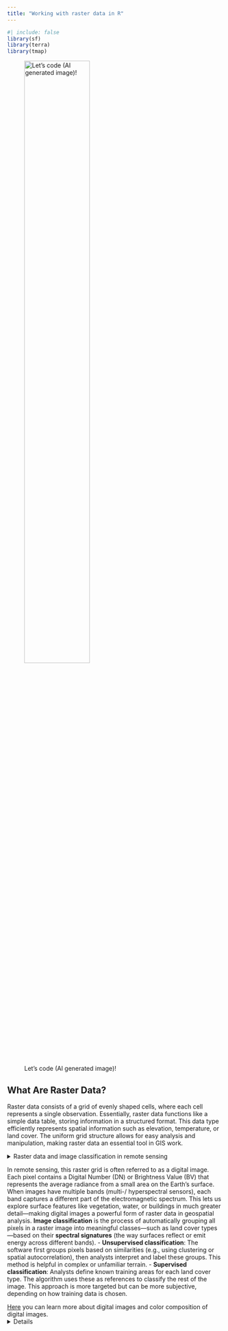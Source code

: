 ```yaml
---
title: "Working with raster data in R"
---
```


```r
#| include: false
library(sf)
library(terra)
library(tmap)
```


![Let's code (AI generated image)!](images/cat_scientist.png){ width=60% align=center }

## What Are Raster Data?

Raster data consists of a grid of evenly shaped cells, where each cell represents a single observation. Essentially, raster data functions like a simple data table, storing information in a structured format. This data type efficiently represents spatial information such as elevation, temperature, or land cover. The uniform grid structure allows for easy analysis and manipulation, making raster data an essential tool in GIS work.

<details>
 <summary>Raster data and image classification in remote sensing<summary>
 In remote sensing, this raster grid is often referred to as a digital image. Each pixel contains a Digital Number (DN) or Brightness Value (BV) that represents the average radiance from a small area on the Earth's surface. When images have multiple bands (multi-/ hyperspectral sensors), each band captures a different part of the electromagnetic spectrum. This lets us explore surface features like vegetation, water, or buildings in much greater detail—making digital images a powerful form of raster data in geospatial analysis.
 **Image classification** is the process of automatically grouping all pixels in a raster image into meaningful classes—such as land cover types—based on their **spectral signatures** (the way surfaces reflect or emit energy across different bands).
  - **Unsupervised classification**: The software first groups pixels based on similarities (e.g., using clustering or spatial autocorrelation), then analysts interpret and label these groups. This method is helpful in complex or unfamiliar terrain.
  - **Supervised classification**: Analysts define known training areas for each land cover type. The algorithm uses these as references to classify the rest of the image. This approach is more targeted but can be more subjective, depending on how training data is chosen.
  
  [Here](https://www.preventionweb.net/files/1682_9970.pdf) you can learn more about digital images and color composition of digital images. 
 <details>

![](./images/table_to_raster.png)

To work with raster data, we need an understanding of the metadata that comes with the data. Metadata in raster data refers to globally stored information about the geometries of the dataset. This metadata remains consistent for all observations, ensuring uniformity across the data. The spatial location of each observation is determined by its position within the data table, allowing for precise georeferencing. Without this crucial metadata, raster data would be indistinguishable from simple image files, lacking the spatial context necessary for geographic analysis. Metadata plays a vital role in interpreting and utilizing raster data effectively, making it a fundamental component in their application.

Necessary metadata in raster data includes several key components that define its structure and spatial characteristics. Raster dimensions specify the number of columns, rows, and total cells, which determine the overall size of the dataset. The raster's extent, similar to a bounding box in vector data, defines the spatial boundaries of the dataset. Resolution refers to the size of each raster cell, impacting the level of detail captured in the data. Lastly, the coordinate reference system (CRS) is essential, as it determines the precise geographic location of the raster layer on the Earth's surface. Together, these metadata elements provide crucial information that allows for accurate interpretation and analysis of raster data.

The following `R` code creates an empty raster using the `terra` package. The function `terra::rast()` initializes a blank raster object without predefined dimensions, extent, resolution, or coordinate reference system. The function can later be customized by specifying its properties, such as the number of rows and columns, spatial extent, or resolution. 

```r
#| eval: false
terra::rast()
```

We can now populate a raster with data. First, we generate a random set of 16 numbers between 1 and 100. These values are then reshaped into a 4-row matrix, effectively organizing the data into a grid format suitable for raster representation. The `terra::rast()` function converts this matrix into a raster object, creating a structured spatial dataset. 

```r
input_data <- 
  sample(1:100, 16) |> 
  matrix(nrow = 4)

raster_layer <- terra::rast(input_data)

raster_layer
```
Here’s what each component of the output of the raster object represents:

- Class: SpatRaster – Indicates this is a raster dataset managed by the `terra` package.
- Dimensions: 4, 4, 1 – The raster consists of 4 rows, 4 columns, and 1 layer (single-band raster).
- Resolution: 1, 1 – Each raster cell covers a 1x1 unit area in the x and y directions.
- Extent: 0, 4, 0, 4 – Defines the spatial coverage of the raster, with x-coordinates ranging from 0 to 4 and y-coordinates from 0 to 4.
- Coordinate Reference System (CRS): Empty (coord. ref. : ) – This means no specific geographic coordinate system has been assigned yet.
- Source: memory – The raster is stored in memory rather than read from a file.
- Name: lyr.1 – The default name assigned to the raster layer.
- Min/Max Values: 16 to 84 – The smallest and largest values within the raster dataset, indicating the range of data values stored in the grid.

The output confirms that the raster is a small 4×4 grid with integer values ranging from 16 to 84 and no predefined spatial reference system. We can already start plotting the data using:

```r
terra::plot(raster_layer)
```

Finally, raster data can be stored in various file formats and extensions, each suited for different applications and use cases. Common formats include `GeoTIFF` (`GTiff/GeoTiff`), which is widely used for storing georeferenced raster data, and `JPEG2000`, which offers high compression while maintaining quality. Other formats, such as `GRIB`, are commonly used for meteorological data, while `.grd` is often used in specific GIS and remote sensing applications. The `netCDF` format is handy for handling multi-dimensional scientific data, such as climate models and oceanographic data. Raster data can sometimes be stored in text-based formats like `CSV`, where each cell's value is recorded in a structured tabular format. The choice of format depends on factors like file size, compatibility, and the different needs of geospatial referencing.

## Basic Raster Operations in R

In `R`, the `terra` package is one of the most commonly used tools for working with raster data, offering a comprehensive set of functions for manipulating, analyzing, and visualizing raster datasets. Additionally, the `stars` package provides another approach, with an interface to simple features through the `sf` package, making it helpful in working with raster data in a way that integrates smoothly with vector data. The `terra` package is also well-suited for performing more complex operations, such as zonal statistics, which allow users to analyze the relationship between raster values and specific areas or zones. Similarly, the `spatstat` package is helpful for spatial statistics, offering tools for analyzing spatial point patterns and raster data in various advanced statistical contexts. In the following, we will concentrate on using the functionalities of the `terra` package.

In the code below, June and July 2019 raster temperature data are loaded into R. The TIFF files `temp_6_2019.tif` and `temp_7_2019.tif` contain monthly temperature measurements. Again, we use the `terra::rast()` function to read these TIFF files and convert them into raster objects.

```r
temp_6_2019 <-
  terra::rast("./data/temp_6_2019.tif")

temp_7_2019 <-
  terra::rast("./data/temp_7_2019.tif")

temp_6_2019
```

These objects now hold the temperature data as gridded rasters, where each cell in the grid corresponds to a specific temperature value for June and July 2019. By printing the `temp_6_2019` raster object, we can see the metadata and values of the June 2019 temperature data, which include the raster's dimensions, resolution, extent, and range of temperature values. In contrast to the simple example from earlier, a coordinate reference system is now defined. We can compare these two raster data objects by plotting them.

```r
terra::plot(temp_6_2019)
```

```r
terra::plot(temp_7_2019)
```

Loading and plotting raster data in `R` is a straightforward process, and it can be quickly done using packages like terra. However, in addition to visualization, performing simple statistics on raster data can also be quite helpful in gaining insights. Fortunately, working with raster data is efficient and relatively fast, making it suitable for various types of analysis. For example, to calculate the mean of the raster data, one can use the `terra::global()` function with the argument `fun = "mean"`.

```r
terra::global(temp_6_2019, fun = "mean", na.rm = TRUE)
```

Although raster data can be considered simple data tables, working with them involves some differences from other data types, such as simple features from the `sf` package. One of the key advantages of raster data is that you can perform operations on entire layers at once, making it easy to calculate new values. For example, if you want to convert temperature data from Kelvin to Celsius, you can subtract 273.15 from the raster values. 

```r
temp_6_2019_celsius <-
  temp_6_2019 - 273.15

temp_7_2019_celsius <-
  temp_7_2019 - 273.15

temp_6_2019_celsius
```


In the code above, two new rasters are created, temp_6_2019_celsius and temp_7_2019_celsius, subtracting 273.15 from the original temperature rasters for June and July 2019, respectively. This transformation effectively converts the temperature values from Kelvin to Celsius. When you display temp_6_2019_celsius, the newly calculated raster for June 2019 is shown in Celsius. This approach illustrates how easy it is to manipulate raster layers and perform calculations across entire datasets. Again, we can plot the result of this endeavor directly.

```r
terra::plot(temp_6_2019_celsius)
```

One of the advantages of working with raster data is that you can directly perform calculations using two or more raster layers, allowing for seamless spatial analysis. The code below calculates the difference between the temperature data for July 2019 (temp_7_2019) and June 2019 (temp_6_2019) by subtracting the June raster from the July raster. This calculation creates a new raster, temp_diff, representing the temperature change between the two months. Using raster operations directly, we can easily compare data across layers without extracting or manipulating the data manually. 

```r
temp_diff <-
  temp_7_2019 - temp_6_2019

temp_diff
```

Plotting this newly created raster data visualizes the resulting temperature difference, providing a clear graphical representation of the spatial variation in temperature between June and July 2019.

```r
terra::plot(temp_diff)
```

## More Advanced Raster Data Wrangling

After demonstrating basic raster operations, exploring more advanced techniques for manipulating raster data is vital. One common operation in spatial data analysis is subsetting, which allows us to focus on specific areas or values within a dataset. If you are familiar with vector data, you may know that subsetting can often be done by filtering based on specific attribute values. For example, if we want to subset a world map to show only Belgium, we can use the `tidyverse` functions with the `sf` package. 


```r
world <- rnaturalearth::ne_countries(
  scale = "medium", 
  returnclass = "sf")

# Subset to relevant variables
world <- world |> 
  dplyr::select(admin, geometry)

# Subset to Belgium
belgium <- world |> 
  dplyr::filter(admin == "Belgium")

sf::st_geometry(belgium)

```

The `rnaturalearth::ne_countries()` function loads a world map as an `sf` object. The dataset is then filtered to select only the relevant variables—admin (country name) and geometry. Using the `dplyr::filter() `function, the dataset is subsetted to include only the geometry for Belgium. If you know the shape of Belgium's boundaries, plotting this subsetted dataset corroborates that this operation was successful. 

```r
plot(belgium)
```

With raster data, subsetting works differently compared to vector data. While vector data can be filtered based on attribute values, raster data is typically subsetted based on the spatial extent of a region of interest, often defined by bounding boxes or other geospatial datasets. These operations are particularly effective with raster data, where **cropping** and **masking** become essential tools for extracting specific areas or modifying datasets. Cropping refers to trimming the raster to a specific extent, which is useful when you want to focus on a defined area by reducing the size of the raster without altering its values. Masking, on the other hand, involves overlaying a mask layer (such as a polygon or another raster) to restrict or eliminate certain parts of the data, effectively setting values outside the mask to NA or another placeholder. These operations allow for more focused analysis by isolating relevant portions of the raster dataset, making them particularly powerful when working with large spatial datasets.

Again, cropping is a method of cutting out a specific 'slice' of a raster layer based on an input dataset or geospatial extent, such as the extent of another geospatial dataset. Cropping reduces the spatial extent of a raster to a specified extent of another source. In `terra`, we can use the `terra::crop()` function for this effort.

```r
cropped_temp_6_2019 <-
  terra::crop(temp_6_2019_celsius, belgium)
```

```r
terra::plot(cropped_temp_6_2019)
```

Likewise, masking is similar to cropping, yet values outside the extent are set to missing values (`NA`). Masking creates a precise match between the spatial extent of your shape and the raster values and can be applied using the `terra::mask()` function.

```r
masked_temp_6_2019 <-
  raster::mask(temp_6_2019_celsius, terra::vect(belgium))
```
```r
terra::plot(masked_temp_6_2019)
```

Combining cropping and masking can achieve results similar to subsetting vector data but applied to raster datasets. This combination allows for more flexible control over which part of the raster is included in the final result, mainly when working with regions defined by vector data. First, we crop the raster to the extent of a designated area, such as Belgium. This operation reduces the raster's spatial extent to a rectangular bounding box that covers Belgium. Next, we mask the cropped raster using the geometry of Belgium, ensuring that only the region inside Belgium's borders is retained. Any values outside the boundary are set to `NA`, excluding them from the analysis. 

```r
temp_6_2019_belgium <-
  terra::crop(temp_6_2019_celsius, belgium) |> 
  raster::mask(terra::vect(belgium))

terra::plot(temp_6_2019_belgium)
```


## Raster Extraction / Zonal statistics

Now that we've covered basic and intermediate raster operations, we can explore more advanced methods that combine raster data with other data sources. These elaborated techniques allow for more prosperous, more complex analyses, as raster data can be integrated with vector data, time series, or external databases. For example, raster data can be combined with point data, polygon features, or other geospatial layers to perform spatial analysis, such as spatial interpolation, environmental modeling, or multi-layer analysis. These methods unlock new possibilities for understanding spatial relationships, trends, and patterns beyond simple raster manipulations, enabling more sophisticated environmental science, urban planning, and climate modeling workflows. By combining raster data with diverse data sources, we gain deeper insights and expand the analytical power of GIS.

First, we perform a sampling of random points from the cropped and masked raster layer for Belgium. The `terra::spatSample()` function randomly selects 10 points from the `temp_6_2019_belgium` raster. This process provides a set of random points from the raster layer, which can be used for further spatial analysis or statistical processing.

```r
random_points <-
  temp_6_2019_belgium |> 
  terra::spatSample(size = 10, na.rm = TRUE, as.points = TRUE) |> 
  sf::st_as_sf() |> 
  dplyr::select(-1)
```


```r
plot(random_points)
```

What can we do with these points in conjungtion with raster data? One of the key advantages of raster data is its ability to extract information quickly and efficiently, making it ideal for large-scale analyses where speed is crucial. If we aim to to extract the raster information of each point location, we can use a method called raster extraction. Say, we aim to to extract the values for all points on the following map:

```r
plot(temp_6_2019_belgium)
plot(random_points, add = TRUE, pch = 16, cex = 2)
```

In this example, the `terra::extract()` function extracts the temperature values from the `temp_6_2019_belgium` raster at the locations defined by the random_points. By setting `ID = FALSE`, the function only returns the raster values at the points without including the ID of the points themselves. This procedure allows for quick retrieval of raster data at selected locations, such as the temperature values at the sampled points in Belgium. The extracted values can then be used for further analysis, such as statistical calculations, comparisons, or visualizations. This method is highly efficient and ideal for extracting raster data at multiple locations in one operation.

```r
terra::extract(temp_6_2019_belgium, random_points, ID = FALSE)
```

Once the raster values have been extracted, the next step is to add these values to an existing dataset for further analysis. In this example, the temperature values extracted from the `temp_6_2019_belgium` raster are added to the random_points dataset. The `terra::extract()` function retrieves the temperature values at the sampled points, and the results are stored in a new column, temp_value. The `dplyr::mutate()` function is used to create this new column, where the `as.vector()` function ensures that the extracted data is formatted as a vector that can be added to the dataset. By setting `raw = TRUE`, the function returns the raw values of the raster at the specified points. After this operation, the random_points dataset now includes the temperature values from the raster, which can be used for further statistical analysis, visualizations, or comparisons with other variables.

```r
random_points <-
  random_points |> 
  dplyr::mutate(
    temp_value = 
      as.vector(
        terra::extract(temp_6_2019_belgium, random_points, ID = FALSE, raw = TRUE)
      )
  )

random_points
```

In some cases, extracting information for a single point may not provide enough context, as it can be too narrow. It may overlook surrounding information that could be important for analysis. To address this, we can create spatial buffers around the points of interest, which expands the area from which we can extract data and helps incorporate neighboring locations' influence. A spatial buffer creates a specified radius around each point, allowing us to account for the surrounding area when performing extraction or analysis.

Here's an example of such spatial buffers for our points in Belgium. We have drawn circular areas of a diameter of 5000 meters around the points' locations. 

```r
tm_shape(temp_6_2019_belgium) +
  tm_raster() +
  tm_shape(
    sf::st_buffer(random_points, 5000) 
  ) +
  tm_dots(size = .1) +
  tm_borders()
```

To extract raster data within a specified buffer around each point, we can combine the `terra::extract()` function from the terra package with the `sf::st_buffer()` function from the sf package. This method allows us to capture information from the exact point and a surrounding area, providing a more comprehensive understanding of the spatial context.
In the example below, we first create a buffer of 5,000 meters (5 km) around each random point using `sf::st_buffer()`. Then, the `terra::extract()` function extracts raster values from the `temp_6_2019_belgium` layer within the buffered area. This approach ensures that each point now has a value that reflects the raster data from its surrounding area rather than just from the point itself, providing more spatial context for further analysis.

```r
random_points <-
  random_points |> 
  dplyr::mutate(
    temp_value_buffer = 
      as.vector(
        terra::extract(
          temp_6_2019_belgium, 
          random_points |> 
            sf::st_buffer(5000), 
          ID = FALSE, 
          raw = TRUE
          )
      )
  )

random_points
```

## What's left
Much more can be done with raster data, including integrating data from the internet, applying even more complex spatial analysis methods, and utilizing more advanced procedures for linking raster data with other datasets. These techniques are explored in other, more specialized introductions to spatial analysis. However, before wrapping up our discussion on raster data, it's essential to mention two additional concepts that expand the capabilities of working with raster data: raster stacks and data cubes.

*Raster stacks*: Until now, we have been working with unidimensional raster data, where each raster layer represents a single attribute (e.g., temperature for one specific period). However, rasters can also be stacked together into a raster stack. A raster stack is a collection of multiple layers with the same spatial extent and resolution. Still, each layer may represent a different attribute or a different time step. For example, you could have a stack of temperature rasters for multiple months, where each layer corresponds to a different month of the year. Raster stacks allow for more sophisticated temporal or multi-attribute analysis.

```r
temp_stack <- c(temp_6_2019, temp_7_2019)

temp_stack
```

*Data cubes*: Building on the concept of raster stacks, data cubes take this idea further by organizing raster data into a three-dimensional structure. A data cube represents multiple raster layers across spatial and temporal dimensions (and sometimes additional dimensions, such as different environmental variables). This format allows for efficient storage, processing, and analysis of large volumes of spatiotemporal data. Data cubes are particularly useful in remote sensing applications, where you may have large datasets consisting of multiple bands (e.g., satellite imagery) or data captured over time.

![](./images/cube2.png)

https://raw.githubusercontent.com/r-spatial/stars/master/images/cube2.png

Both raster stacks and data cubes provide powerful ways to handle and analyze complex raster data, enabling richer insights from multidimensional datasets.

## Summary
In geospatial analysis, raster data represents continuous spatial phenomena like temperature, elevation, and land cover. Raster datasets are structured as grids of cells, where each cell holds a value corresponding to a specific location on the earth's surface. These datasets can be easily visualized and manipulated using packages like `terra` in `R`, which provides efficient tools for plotting, extracting, and calculating statistics on raster data. Operations like cropping and masking allow for focused analysis by isolating specific areas of interest, while more advanced techniques like spatial buffering let us account for the context of surrounding areas. Such procedures make raster data particularly valuable when working with large spatial datasets or conducting analyses that require a broader understanding of spatial patterns and relationships.

However, as with all data, there's much more to explore beyond the basics. Raster data can be stacked to form raster stacks, where multiple data layers, such as temperature readings over time, can be analyzed together. Going further, we can organize this data into cubes, three-dimensional structures that store vast amounts of spatiotemporal information, making them ideal for remote sensing or large-scale environmental analysis. With raster data, we can extract and analyze information at individual points and explore complex spatiotemporal relationships across multiple dimensions. As we continue to combine raster data with other geospatial datasets and apply more sophisticated methods, the possibilities for deeper insights into our world are limitless.
